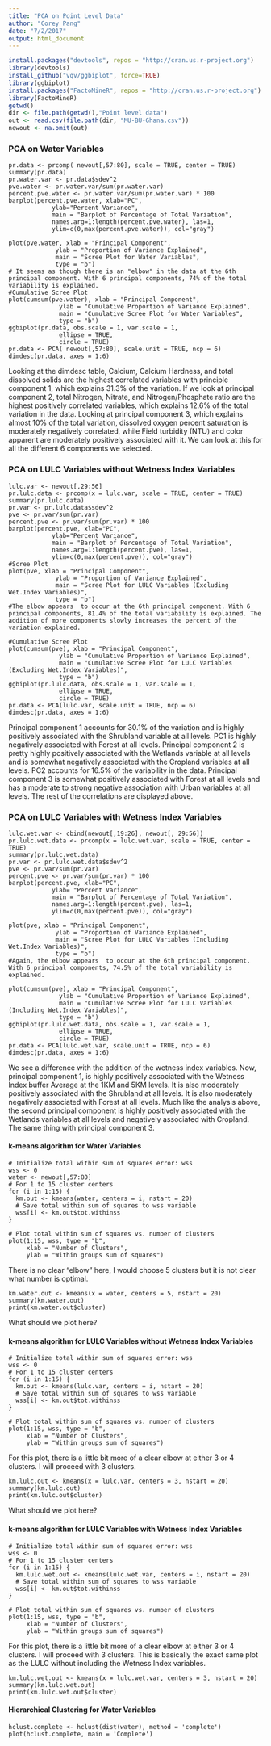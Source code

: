 ```yaml
---
title: "PCA on Point Level Data"
author: "Corey Pang"
date: "7/2/2017"
output: html_document
---
```


```r
install.packages("devtools", repos = "http://cran.us.r-project.org")
library(devtools)
install_github("vqv/ggbiplot", force=TRUE)
library(ggbiplot)
install.packages("FactoMineR", repos = "http://cran.us.r-project.org")
library(FactoMineR)
getwd()
dir <- file.path(getwd(),"Point level data")
out <- read.csv(file.path(dir, "MU-BU-Ghana.csv"))
newout <- na.omit(out)
```
 
### PCA on Water Variables 
```r1
pr.data <- prcomp( newout[,57:80], scale = TRUE, center = TRUE)
summary(pr.data) 
pr.water.var <- pr.data$sdev^2
pve.water <- pr.water.var/sum(pr.water.var)
percent.pve.water <- pr.water.var/sum(pr.water.var) * 100
barplot(percent.pve.water, xlab="PC",
            ylab="Percent Variance", 
            main = "Barplot of Percentage of Total Variation",
            names.arg=1:length(percent.pve.water), las=1, 
            ylim=c(0,max(percent.pve.water)), col="gray")

plot(pve.water, xlab = "Principal Component",
             ylab = "Proportion of Variance Explained",
             main = "Scree Plot for Water Variables",
             type = "b")
# It seems as though there is an "elbow" in the data at the 6th principal component. With 6 principal components, 74% of the total variability is explained. 
#Cumulative Scree Plot
plot(cumsum(pve.water), xlab = "Principal Component",
              ylab = "Cumulative Proportion of Variance Explained",
              main = "Cumulative Scree Plot for Water Variables",
              type = "b")
ggbiplot(pr.data, obs.scale = 1, var.scale = 1,
              ellipse = TRUE, 
              circle = TRUE)
pr.data <- PCA( newout[,57:80], scale.unit = TRUE, ncp = 6)
dimdesc(pr.data, axes = 1:6)
```
Looking at the dimdesc table, Calcium, Calcium Hardness, and total dissolved solids are the highest correlated variables with principle component 1, which explains 31.3% of the variation. If we look at principal component 2, total Nitrogen, Nitrate, and Nitrogen/Phosphate ratio are the highest positively correlated variables, which explains 12.6% of the total variation in the data. Looking at principal component 3, which explains almost 10% of the total variation, dissolved oxygen percent saturation is moderately negatively correlated, while Field turbidity (NTU) and color apparent are moderately positively associated with it. We can look at this for all the different 6 components we selected. 

### PCA on LULC Variables without Wetness Index Variables

```r2
lulc.var <- newout[,29:56]
pr.lulc.data <- prcomp(x = lulc.var, scale = TRUE, center = TRUE)
summary(pr.lulc.data) 
pr.var <- pr.lulc.data$sdev^2
pve <- pr.var/sum(pr.var)
percent.pve <- pr.var/sum(pr.var) * 100
barplot(percent.pve, xlab="PC", 
            ylab="Percent Variance", 
            main = "Barplot of Percentage of Total Variation",
            names.arg=1:length(percent.pve), las=1, 
            ylim=c(0,max(percent.pve)), col="gray")
#Scree Plot
plot(pve, xlab = "Principal Component",
             ylab = "Proportion of Variance Explained",
             main = "Scree Plot for LULC Variables (Excluding Wet.Index Variables)",
             type = "b")
#The elbow appears  to occur at the 6th principal component. With 6 principal components, 81.4% of the total variability is explained. The addition of more components slowly increases the percent of the variation explained. 

#Cumulative Scree Plot
plot(cumsum(pve), xlab = "Principal Component",
              ylab = "Cumulative Proportion of Variance Explained",
              main = "Cumulative Scree Plot for LULC Variables (Excluding Wet.Index Variables)",
              type = "b")
ggbiplot(pr.lulc.data, obs.scale = 1, var.scale = 1,
              ellipse = TRUE, 
              circle = TRUE)
pr.data <- PCA(lulc.var, scale.unit = TRUE, ncp = 6)
dimdesc(pr.data, axes = 1:6)
```
Principal component 1 accounts for 30.1% of the variation and is highly positively associated with the Shrubland variable at all levels. PC1 is highly negatively associated with Forest at all levels. Principal component 2 is pretty highly positively associated with the Wetlands variable at all levels and is somewhat negatively associated with the Cropland variables at all levels. PC2 accounts for 16.5% of the variability in the data. Principal component 3 is somewhat positively associated with Forest at all levels and has a moderate to strong negative association with Urban variables at all levels. The rest of the correlations are displayed above. 

### PCA on LULC Variables with Wetness Index Variables
```r3
lulc.wet.var <- cbind(newout[,19:26], newout[, 29:56])
pr.lulc.wet.data <- prcomp(x = lulc.wet.var, scale = TRUE, center = TRUE)
summary(pr.lulc.wet.data) 
pr.var <- pr.lulc.wet.data$sdev^2
pve <- pr.var/sum(pr.var)
percent.pve <- pr.var/sum(pr.var) * 100
barplot(percent.pve, xlab="PC",
            ylab= "Percent Variance", 
            main = "Barplot of Percentage of Total Variation",
            names.arg=1:length(percent.pve), las=1, 
            ylim=c(0,max(percent.pve)), col="gray")

plot(pve, xlab = "Principal Component",
             ylab = "Proportion of Variance Explained",
             main = "Scree Plot for LULC Variables (Including Wet.Index Variables)",
             type = "b")
#Again, the elbow appears  to occur at the 6th principal component. With 6 principal components, 74.5% of the total variability is explained. 

plot(cumsum(pve), xlab = "Principal Component",
              ylab = "Cumulative Proportion of Variance Explained", 
              main = "Cumulative Scree Plot for LULC Variables (Including Wet.Index Variables)",
              type = "b")
ggbiplot(pr.lulc.wet.data, obs.scale = 1, var.scale = 1,
              ellipse = TRUE, 
              circle = TRUE)
pr.data <- PCA(lulc.wet.var, scale.unit = TRUE, ncp = 6)
dimdesc(pr.data, axes = 1:6)
```
We see a difference with the addition of the wetness index variables. Now, principal component 1, is highly positively associated with the Wetness Index buffer Average at the 1KM and 5KM levels. It is also moderately positively associated with the Shrubland at all levels. It is also moderately negatively associated with Forest at all levels. Much like the analysis above, the second principal component is highly positively associated with the Wetlands variables at all levels and negatively associated with Cropland. The same thing with principal component 3. 

#### k-means algorithm for Water Variables

```r4
# Initialize total within sum of squares error: wss
wss <- 0
water <- newout[,57:80]
# For 1 to 15 cluster centers
for (i in 1:15) {
  km.out <- kmeans(water, centers = i, nstart = 20)
  # Save total within sum of squares to wss variable
  wss[i] <- km.out$tot.withinss
}

# Plot total within sum of squares vs. number of clusters
plot(1:15, wss, type = "b", 
     xlab = "Number of Clusters", 
     ylab = "Within groups sum of squares")
```
There is no clear "elbow" here, I would choose 5 clusters but it is not clear what number is optimal. 

```r5
km.water.out <- kmeans(x = water, centers = 5, nstart = 20)
summary(km.water.out)
print(km.water.out$cluster)
```
What should we plot here?

#### k-means algorithm for LULC Variables without Wetness Index Variables

```r6
# Initialize total within sum of squares error: wss
wss <- 0
# For 1 to 15 cluster centers
for (i in 1:15) {
  km.out <- kmeans(lulc.var, centers = i, nstart = 20)
  # Save total within sum of squares to wss variable
  wss[i] <- km.out$tot.withinss
}

# Plot total within sum of squares vs. number of clusters
plot(1:15, wss, type = "b", 
     xlab = "Number of Clusters", 
     ylab = "Within groups sum of squares")
```
For this plot, there is a little bit more of a clear elbow at either 3 or 4 clusters. I will proceed with 3 clusters.  

```r7
km.lulc.out <- kmeans(x = lulc.var, centers = 3, nstart = 20)
summary(km.lulc.out)
print(km.lulc.out$cluster)
```
What should we plot here?

#### k-means algorithm for LULC Variables with Wetness Index Variables

```r8
# Initialize total within sum of squares error: wss
wss <- 0
# For 1 to 15 cluster centers
for (i in 1:15) {
  km.lulc.wet.out <- kmeans(lulc.wet.var, centers = i, nstart = 20)
  # Save total within sum of squares to wss variable
  wss[i] <- km.out$tot.withinss
}

# Plot total within sum of squares vs. number of clusters
plot(1:15, wss, type = "b", 
     xlab = "Number of Clusters", 
     ylab = "Within groups sum of squares")
```
For this plot, there is a little bit more of a clear elbow at either 3 or 4 clusters. I will proceed with 3 clusters. This is basically the exact same plot as the LULC without including the Wetness Index variables.

```r9
km.lulc.wet.out <- kmeans(x = lulc.wet.var, centers = 3, nstart = 20)
summary(km.lulc.wet.out)
print(km.lulc.wet.out$cluster)
```

#### Hierarchical Clustering for Water Variables
```r10
hclust.complete <- hclust(dist(water), method = 'complete')
plot(hclust.complete, main = 'Complete')
```